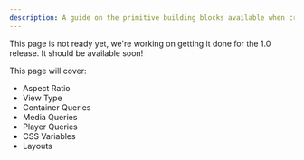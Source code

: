 ```yaml
---
description: A guide on the primitive building blocks available when creating responsive media designs.
---
```


This page is not ready yet, we're working on getting it done for the 1.0 release. It should be
available soon!

This page will cover:

- Aspect Ratio
- View Type
- Container Queries
- Media Queries
- Player Queries
- CSS Variables
- Layouts
